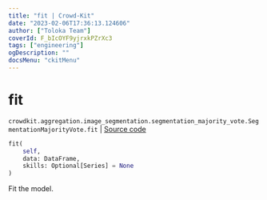 ```yaml
---
title: "fit | Crowd-Kit"
date: "2023-02-06T17:36:13.124606"
author: ["Toloka Team"]
coverId: F_bIcOYF9yjrxkPZrXc3
tags: ["engineering"]
ogDescription: ""
docsMenu: "ckitMenu"
---
```


# fit
`crowdkit.aggregation.image_segmentation.segmentation_majority_vote.SegmentationMajorityVote.fit` | [Source code](https://github.com/Toloka/crowd-kit/blob/v1.2.0/crowdkit/aggregation/image_segmentation/segmentation_majority_vote.py#L62)

```python
fit(
    self,
    data: DataFrame,
    skills: Optional[Series] = None
)
```

Fit the model.